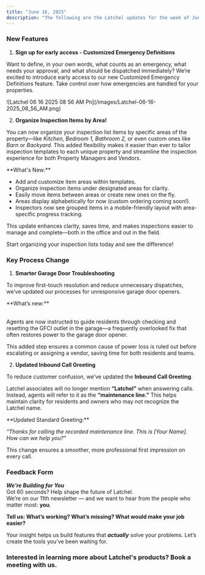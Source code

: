 ```yaml
---
title: "June 16, 2025"
description: "The following are the Latchel updates for the week of June 16, 2025."
---
```


### **New Features**

1. **Sign up for early access - Customized Emergency Definitions**

Want to define, in your own words, what counts as an emergency, what needs your approval, and what should be dispatched immediately? We’re excited to introduce early access to our new Customized Emergency Definitions feature. Take control over how emergencies are handled for your properties.

<Frame>
  ![Latchel 06 16 2025 08 56 AM Pn](/images/Latchel-06-16-2025_08_56_AM.png)
</Frame>

<CardGroup cols={2}>
  <Card title="Sign up for early access here." icon="file-pen" iconType="duotone" color="#ff9b8a" horizontal href="https://latchel.typeform.com/to/QNa2vLGl">
    
  </Card>
</CardGroup>

2. **Organize Inspection Items by Area\!**

You can now organize your inspection list items by specific areas of the property—like _Kitchen, Bedroom 1, Bathroom 2,_ or even custom ones like _Barn_ or _Backyard_. This added flexibility makes it easier than ever to tailor inspection templates to each unique property and streamline the inspection experience for both Property Managers and Vendors.

<Check>
  **What's New:**

  - Add and customize item areas within templates.
  - Organize inspection items under designated areas for clarity.
  - Easily move items between areas or create new ones on the fly.
  - Areas display alphabetically for now (custom ordering coming soon\!).
  - Inspectors now see grouped items in a mobile-friendly layout with area-specific progress tracking.
</Check>

This update enhances clarity, saves time, and makes inspections easier to manage and complete—both in the office and out in the field.

Start organizing your inspection lists today and see the difference\!

### **Key Process Change**

1. **Smarter Garage Door Troubleshooting**

To improve first-touch resolution and reduce unnecessary dispatches, we’ve updated our processes for unresponsive garage door openers.

<Check>
  **What’s new:**

  \
  Agents are now instructed to guide residents through checking and resetting the GFCI outlet in the garage—a frequently overlooked fix that often restores power to the garage door opener.
</Check>

This added step ensures a common cause of power loss is ruled out before escalating or assigning a vendor, saving time for both residents and teams.

2. **Updated Inbound Call Greeting**

To reduce customer confusion, we’ve updated the **Inbound Call Greeting**.

Latchel associates will no longer mention **“Latchel”** when answering calls. Instead, agents will refer to it as the **“maintenance line.”** This helps maintain clarity for residents and owners who may not recognize the Latchel name.

<Check>
  **Updated Standard Greeting:**

  _“Thanks for calling the recorded maintenance line. This is [Your Name]. How can we help you?”_
</Check>

This change ensures a smoother, more professional first impression on every call.

### **Feedback Form**

**_We’re Building for You_**\
Got 60 seconds? Help shape the future of Latchel.\
We’re on our 11th newsletter — and we want to hear from the people who matter most: **you**.

**Tell us: What’s working? What’s missing? What would make your job easier?**

<CardGroup cols={2}>
  <Card title="Share your feedback here — it’s quick and impactful." icon="message-pen" iconType="duotone" color="#ff9b8a" horizontal href="https://forms.gle/fndzwWLczhkWjBQc8">
    
  </Card>
</CardGroup>

Your insight helps us build features that **_actually_** solve your problems. Let’s create the tools you’ve been waiting for.

### **Interested in learning more about Latchel's products? Book a meeting with us.**

<CardGroup cols={2}>
  <Card title="Get a Demo" icon="comments-question-check" iconType="duotone" color="#ff9b8a" horizontal href="https://latchel.com/demo-request-releases/">
    
  </Card>
</CardGroup>